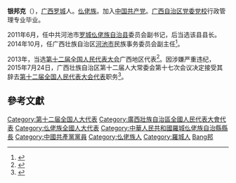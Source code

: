'''银邦克'''（{{bd|1973年|12月|}}），[[广西|广西]][[罗城|罗城]]人。[[仫佬族|仫佬族]]。加入[[中国共产党|中国共产党]]。[[广西自治区党委党校|广西自治区党委党校]]行政管理专业毕业。

2011年6月，任中共河池市[[罗城仫佬族自治县|罗城仫佬族自治县]]委员会副书记，后当选该县县长。2014年10月，任广西壮族自治区[[河池市|河池市]]民族事务委员会副主任<ref>{{cite news|title=广西罗城县原县长银邦克涉严重违纪接受组织调查|url=http://www.chinanews.com/sh/2015/07-30/7438486.shtml|accessdate=2016-07-03|newspaper=中国新闻网|archive-date=2016-08-18|archive-url=https://web.archive.org/web/20160818135838/http://www.chinanews.com/sh/2015/07-30/7438486.shtml|dead-url=no}}</ref>。

2013年，当选[[第十二届全国人民代表大会|第十二届全国人民代表大会]]广西地区代表<ref>{{cite news|title=全国人大代表信息-银邦克|url= http://210.82.31.1:8084/delegate/viewDelegate.action?dbid=121997|accessdate=2013-04-05|newspaper=全国人大网}}{{dead link|date=2018年5月 |bot=InternetArchiveBot |fix-attempted=yes }}</ref>。因涉嫌严重违纪，2015年7月24日，广西壮族自治区第十二届人大常委会第十七次会议决定接受其辞去[[第十二届全国人民代表大会代表|第十二届全国人民代表大会代表]]职务<ref>{{cite news|title=第十二届全国人民代表大会常务委员会代表资格审查委员会关于个别代表的代表资格的报告（2015年8月29日第十二届全国人民代表大会常务委员会第十六次会议通过）|url=http://www.npc.gov.cn/wxzl/gongbao/2015-11/11/content_1951916.htm|accessdate=2016-07-03|newspaper=中国人大网|archive-date=2016-08-28|archive-url=https://web.archive.org/web/20160828174017/http://www.npc.gov.cn/wxzl/gongbao/2015-11/11/content_1951916.htm|dead-url=no}}</ref>。

==參考文獻==
{{reflist}}
{{中国政治人物小作品}}
{{DEFAULTSORT:Yin銀}}
[[Category:第十二届全国人大代表|Category:第十二届全国人大代表]]
[[Category:廣西壯族自治區全國人民代表大會代表|Category:廣西壯族自治區全國人民代表大會代表]]
[[Category:仫佬族全國人大代表|Category:仫佬族全國人大代表]]
[[Category:中華人民共和國羅城仫佬族自治縣縣長|Category:中華人民共和國羅城仫佬族自治縣縣長]]
[[Category:中國共產黨黨員|Category:中國共產黨黨員]]
[[Category:仫佬族人|Category:仫佬族人]]
[[Category:羅城人|Category:羅城人]]
[[Category:銀姓|Bang邦]]